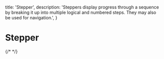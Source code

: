   title: 'Stepper',
  description:
    'Steppers display progress through a sequence by breaking it up into multiple logical and numbered steps. They may also be used for navigation.',
}

# Stepper

{/* <ComponentPreview path="components/stepper/CheckedStepper" usingFramer /> */}
<ComponentPreview path="components/stepper/DottedStepper" usingFramer />
